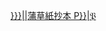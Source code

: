 [[{{#if:{{{2|}}}|{{{2}}}|蒲草紙抄本 P{{{1}}}}}|<math>\mathfrak{P}</math><sup>{{{1}}}</sup>]]<noinclude>
{{documentation}}
</noinclude>